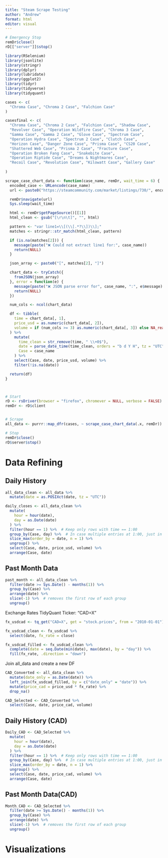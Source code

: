 ```yaml
---
title: "Steam Scrape Testing"
author: "Andrew"
format: html
editor: visual
---
```


```r
# Emergency Stop
remDr$close()
rD[["server"]]$stop()

```

```r
library(RSelenium)
library(jsonlite)
library(stringr)
library(dplyr)
library(lubridate)
library(ggplot2)
library(tidyr)
library(tidyverse)
library(tidyquant)
```

```r

cases <- c(
  "Chroma Case", "Chroma 2 Case", "Falchion Case"
)

casesfinal <- c(
  "Chroma Case", "Chroma 2 Case", "Falchion Case", "Shadow Case",
  "Revolver Case", "Operation Wildfire Case", "Chroma 3 Case",
  "Gamma Case", "Gamma 2 Case", "Glove Case", "Spectrum Case",
  "Operation Hydra Case", "Spectrum 2 Case", "Clutch Case", 
  "Horizon Case", "Danger Zone Case", "Prisma Case", "CS20 Case", 
  "Shattered Web Case", "Prisma 2 Case", "Fracture Case", 
  "Operation Broken Fang Case", "Snakebite Case", 
  "Operation Riptide Case", "Dreams & Nightmares Case", 
  "Recoil Case", "Revolution Case", "Kilowatt Case", "Gallery Case"
  
)


```

```r

scrape_case_chart_data <- function(case_name, remDr, wait_time = 6) {
  encoded_case <- URLencode(case_name)
  url <- paste0("https://steamcommunity.com/market/listings/730/", encoded_case)

  remDr$navigate(url)
  Sys.sleep(wait_time)

  html <- remDr$getPageSource()[[1]]
  html_clean <- gsub("[\r\n\t]", "", html)

  pattern <- "var line1=\\[(\\[.*?\\])\\];"
  matches <- stringr::str_match(html_clean, pattern)

  if (is.na(matches[2])) {
    message(paste("❌ Could not extract line1 for:", case_name))
    return(NULL)
  }

  json_array <- paste0("[", matches[2], "]")

  chart_data <- tryCatch({
    fromJSON(json_array)
  }, error = function(e) {
    message(paste("❌ JSON parse error for", case_name, ":", e$message))
    return(NULL)
  })

  num_cols <- ncol(chart_data)

  df <- tibble(
    time = chart_data[, 1],
    price_usd = as.numeric(chart_data[, 2]),
    volume = if (num_cols >= 3) as.numeric(chart_data[, 3]) else NA_real_
  ) %>%
    mutate(
      time_clean = str_remove(time, " \\+0$"),
      date = parse_date_time(time_clean, orders = "b d Y H", tz = "UTC"),
      Case = case_name
    ) %>%
    select(Case, date, price_usd, volume) %>%
    filter(!is.na(date))

  return(df)
}




```

```r
# Start 
rD <- rsDriver(browser = "firefox", chromever = NULL, verbose = FALSE)
remDr <- rD$client


# Scrape 
all_data <- purrr::map_dfr(cases, ~ scrape_case_chart_data(.x, remDr))

# Stop  
remDr$close()
rD$server$stop()


```

# Data Refining

## Daily History

```r
all_data_clean <- all_data %>% 
  mutate(date = as.POSIXct(date, tz = "UTC"))

daily_closes <- all_data_clean %>%
  mutate(
    hour = hour(date),
    day = as.Date(date)
  ) %>%
  filter(hour == 1) %>%  # Keep only rows with time == 1:00
  group_by(Case, day) %>%  # In case multiple entries at 1:00, just in case
  slice_max(order_by = date, n = 1) %>%
  ungroup() %>%
  select(Case, date, price_usd, volume) %>%
  arrange(Case, date)
```

## Past Month Data

```r
past_month <- all_data_clean %>%
  filter(date >= Sys.Date() - months(1)) %>%
  group_by(Case) %>%
  arrange(date) %>%
  slice(-1) %>%  # removes the first row of each group
  ungroup()
```

Exchange Rates TidyQuant Ticker: "CAD=X"

```r
fx_usdcad <- tq_get("CAD=X", get = "stock.prices", from = "2010-01-01")

fx_usdcad_clean <- fx_usdcad %>%
  select(date, fx_rate = close)

fx_usdcad_filled <- fx_usdcad_clean %>%
  complete(date = seq.Date(min(date), max(date), by = "day")) %>%
  fill(fx_rate, .direction = "down")

```

Join all_data and create a new DF

```r
CAD_Converted <- all_data_clean %>%
  mutate(date_only = as.Date(date)) %>%
  left_join(fx_usdcad_filled, by = c("date_only" = "date")) %>%
  mutate(price_cad = price_usd * fx_rate) %>% 
  drop_na()

CAD_Selected <- CAD_Converted %>% 
  select(Case, date, price_cad, volume)


```

## Daily History (CAD)

```r
Daily_CAD <- CAD_Selected %>%
  mutate(
    hour = hour(date),
    day = as.Date(date)
  ) %>%
  filter(hour == 1) %>%  # Keep only rows with time == 1:00
  group_by(Case, day) %>%  # In case multiple entries at 1:00, just in case
  slice_max(order_by = date, n = 1) %>%
  ungroup() %>%
  select(Case, date, price_cad, volume) %>%
  arrange(Case, date)

```

## Past Month Data(CAD)

```r
Month_CAD <- CAD_Selected %>%
  filter(date >= Sys.Date() - months(1)) %>%
  group_by(Case) %>%
  arrange(date) %>%
  slice(-1) %>%  # removes the first row of each group
  ungroup()

```

# Visualizations
